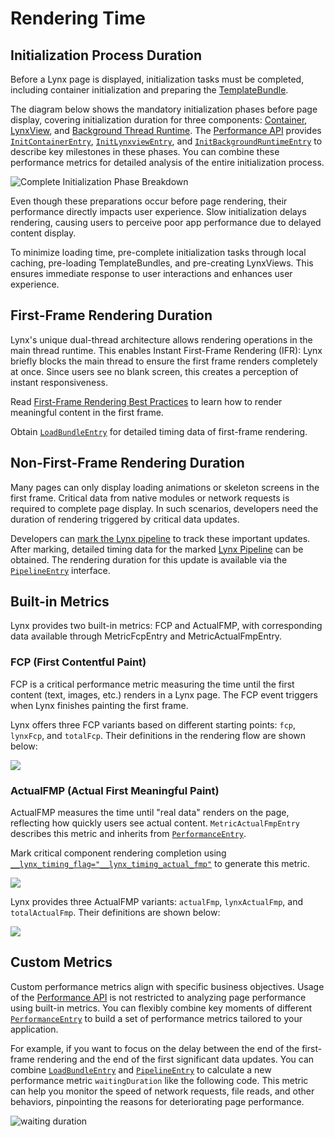 # Rendering Time

## Initialization Process Duration

Before a Lynx page is displayed, initialization tasks must be completed, including container initialization and preparing the [TemplateBundle](/api/lynx-native-api/template-bundle).

The diagram below shows the mandatory initialization phases before page display, covering initialization duration for three components: [Container](/guide/spec#container), [LynxView](/guide/spec#lynxview①), and [Background Thread Runtime](/guide/spec#background-thread-runtime). The [Performance API](/guide/performance/metrics/performance-api) provides [`InitContainerEntry`](/api/lynx-api/performance-api/performance-entry/init-container-entry), [`InitLynxviewEntry`](/api/lynx-api/performance-api/performance-entry/init-lynxview-entry), and [`InitBackgroundRuntimeEntry`](/api/lynx-api/performance-api/performance-entry/init-background-runtime-entry) to describe key milestones in these phases. You can combine these performance metrics for detailed analysis of the entire initialization process.

![Complete Initialization Phase Breakdown](https://lf-lynx.tiktok-cdns.com/obj/lynx-artifacts-oss-sg/lynx-website/assets/doc/all-init-process.png 'Complete Initialization Phase Breakdown')

Even though these preparations occur before page rendering, their performance directly impacts user experience. Slow initialization delays rendering, causing users to perceive poor app performance due to delayed content display.

To minimize loading time, pre-complete initialization tasks through local caching, pre-loading TemplateBundles, and pre-creating LynxViews. This ensures immediate response to user interactions and enhances user experience.

## First-Frame Rendering Duration

Lynx's unique dual-thread architecture allows rendering operations in the main thread runtime. This enables Instant First-Frame Rendering (IFR): Lynx briefly blocks the main thread to ensure the first frame renders completely at once. Since users see no blank screen, this creates a perception of instant responsiveness.

Read [First-Frame Rendering Best Practices]() to learn how to render meaningful content in the first frame.

Obtain [`LoadBundleEntry`](/api/lynx-api/performance-api/performance-entry/load-bundle-entry) for detailed timing data of first-frame rendering.

## Non-First-Frame Rendering Duration

Many pages can only display loading animations or skeleton screens in the first frame. Critical data from native modules or network requests is required to complete page display. In such scenarios, developers need the duration of rendering triggered by critical data updates.

Developers can [mark the Lynx pipeline](/guide/performance/metrics/timing-flag) to track these important updates. After marking, detailed timing data for the marked [Lynx Pipeline](/guide/spec#lynx-pipeline) can be obtained. The rendering duration for this update is available via the [`PipelineEntry`](/api/lynx-api/performance-api/performance-entry/pipeline-entry) interface.

## Built-in Metrics

Lynx provides two built-in metrics: FCP and ActualFMP, with corresponding data available through MetricFcpEntry and MetricActualFmpEntry.

### FCP (First Contentful Paint)

FCP is a critical performance metric measuring the time until the first content (text, images, etc.) renders in a Lynx page. The FCP event triggers when Lynx finishes painting the first frame.

Lynx offers three FCP variants based on different starting points: `fcp`, `lynxFcp`, and `totalFcp`. Their definitions in the rendering flow are shown below:

<img src="https://lf-lynx.tiktok-cdns.com/obj/lynx-artifacts-oss-sg/lynx-website/assets/doc/metric-fcp-entry.png" />

### ActualFMP (Actual First Meaningful Paint)

ActualFMP measures the time until "real data" renders on the page, reflecting how quickly users see actual content. `MetricActualFmpEntry` describes this metric and inherits from [`PerformanceEntry`](/api/lynx-api/performance-api/performance-entry).

Mark critical component rendering completion using [`__lynx_timing_flag="__lynx_timing_actual_fmp"`](/guide/performance/metrics/timing-flag) to generate this metric.

<img src="https://lf-lynx.tiktok-cdns.com/obj/lynx-artifacts-oss-sg/lynx-website/assets/doc/performance-metrics-actual-fmp.png" />

Lynx provides three ActualFMP variants: `actualFmp`, `lynxActualFmp`, and `totalActualFmp`. Their definitions are shown below:

<img src="https://lf-lynx.tiktok-cdns.com/obj/lynx-artifacts-oss-sg/lynx-website/assets/doc/metric-actual-fmp-entry.png" />

## Custom Metrics

Custom performance metrics align with specific business objectives. Usage of the [Performance API](/guide/performance/metrics/performance-api) is not restricted to analyzing
page performance using built-in metrics. You can flexibly combine key moments of different [`PerformanceEntry`](/api/lynx-api/performance-api/performance-entry) to build a set
of performance metrics tailored to your application.

For example, if you want to focus on the delay between the end of the first-frame rendering and the end of the first significant data updates. You can combine
[`LoadBundleEntry`](/api/lynx-api/performance-api/performance-entry/load-bundle-entry) and [`PipelineEntry`](/api/lynx-api/performance-api/performance-entry/pipeline-entry)
to calculate a new performance metric `waitingDuration` like the following code. This metric can help you monitor the speed of network requests, file reads, and other
behaviors, pinpointing the reasons for deteriorating page performance.

![waiting duration](https://lf-lynx.tiktok-cdns.com/obj/lynx-artifacts-oss-sg/lynx-website/assets/doc/custom-metric-waitingduration.png)


<Go
  example="performance-api"
  defaultFile="src/create_custom_performance_metric/index.tsx"
  img="https://lf-lynx.tiktok-cdns.com/obj/lynx-artifacts-oss-sg/lynx-website/assets/doc/create-custom-performance-metric.jpeg"
  highlight="{18-40}"
  entry="src/create_custom_performance_metric"
/>
